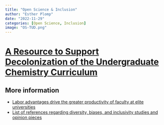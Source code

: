 ```yaml
---
title: "Open Science & Inclusion"
author: "Esther Plomp"
date: "2022-11-29"
categories: [Open Science, Inclusion]
image: "OS-TUD.png"
---
```


# [A Resource to Support Decolonization of the Undergraduate Chemistry Curriculum](https://doi.org/10.26434/chemrxiv-2022-t3srw-v3)

## More information

-   [Labor advantages drive the greater productivity of faculty at elite universities](https://doi.org/10.1126/sciadv.abq7056)
-   [List of references regarding diversity, biases, and inclusivity studies and opinion pieces](https://www.winrepo.org/publications/)
